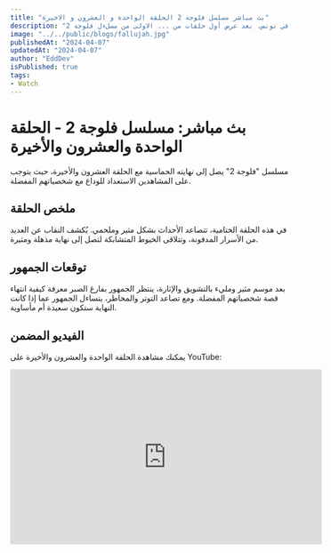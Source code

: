 ```yaml
---
title: "بث مباشر مسلسل فلوجة 2 الحلقة الواحدة و العشرون و الاخيرة"
description: "رابط البث المباشر للحلقةيواصل مسلسل الفلوجة 2، مناقشة المشاكل والقضايا الشائكة التي تواجه المراهقين والتلاميذ في المدارس التونسية، ورصد السلوكيات المنحرفة التي يتبناها بعض الطلاب ومحاولاتهم في التعدى على المعلمين، وفي الجزء الأول من العمل الدراميّ التونسي، تم مناقشة العديد من هذه المشكلات والتي أثارت جدلًا واسعًا في تونس، بعد عرض أول حلقات من ... الاولى من مسلءل فلوجة 2"
image: "../../public/blogs/fallujah.jpg"
publishedAt: "2024-04-07"
updatedAt: "2024-04-07"
author: "EddDev"
isPublished: true
tags:
- Watch
---
```


# بث مباشر: مسلسل فلوجة 2 - الحلقة الواحدة والعشرون والأخيرة

مسلسل "فلوجة 2" يصل إلى نهايته الحماسية مع الحلقة العشرون والأخيرة، حيث يتوجب على المشاهدين الاستعداد للوداع مع شخصياتهم المفضلة.

## ملخص الحلقة

في هذه الحلقة الختامية، تتصاعد الأحداث بشكل مثير وملحمي. يُكشف النقاب عن العديد من الأسرار المدفونة، وتتلاقى الخيوط المتشابكة لتصل إلى نهاية مذهلة ومثيرة.

## توقعات الجمهور

بعد موسم مثير ومليء بالتشويق والإثارة، ينتظر الجمهور بفارغ الصبر معرفة كيفية انتهاء قصة شخصياتهم المفضلة. ومع تصاعد التوتر والمخاطر، يتساءل الجمهور عما إذا كانت النهاية ستكون سعيدة أم مأساوية.

## الفيديو المضمن

يمكنك مشاهدة الحلقة الواحدة والعشرون والأخيرة على YouTube:

<iframe
  width="560"
  height="315"
  src="https://www.youtube.com/embed/10IybuenXj4"
  frameborder="0"
  allow="accelerometer; autoplay; clipboard-write; encrypted-media; gyroscope; picture-in-picture"
  allowfullscreen
/>

## الختام

مع انتهاء هذه الحلقة، يترك مسلسل "فلوجة 2" بصمة قوية في قلوب المشاهدين، مما يثير لديهم الكثير من التفكير والمناقشات حول ما حدث وما قد يحدث في الموسم القادم، إن وجد.

هذه النهاية قد تكون نهاية مسلسل، ولكنها بالتأكيد ليست نهاية للإثارة والتشويق التي يوفرها لنا عالم "فلوجة".

نترقب بفارغ الصبر الموسم القادم، إن وجد، لمعرفة ما يحمله لنا من مفاجآت جديدة ومثيرة.

**ملاحظة:** هذا البث مباشر هو توثيق لحدث واقعي وقد يحتوي على حرق للأحداث لذا يرجى الحذر أثناء القراءة.
